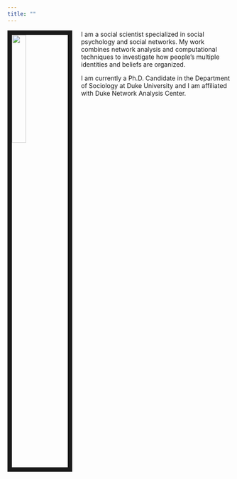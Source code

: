 ```yaml
---
title: ""
---
```


<link rel="stylesheet" href="styles.css" type="text/css">

<img src="images/coneji.png" style="width:25%; border:10px solid; margin-right: 20px" align="left">

I am a social scientist specialized in social psychology and social networks. My work combines network analysis and computational techniques to investigate how people’s multiple identities and beliefs are organized. 

I am currently a Ph.D. Candidate in the Department of Sociology at Duke University and I am affiliated with Duke Network Analysis Center. 

